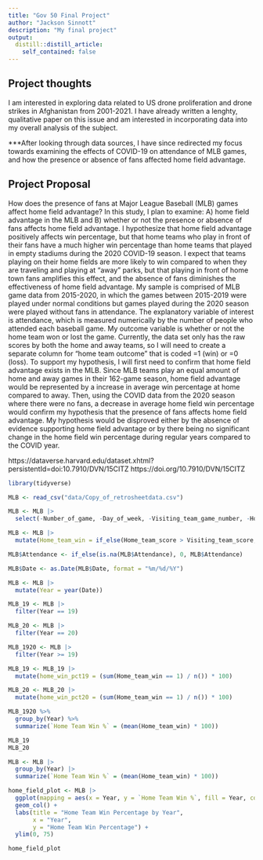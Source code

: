 ```yaml
---
title: "Gov 50 Final Project"
author: "Jackson Sinnott"
description: "My final project"
output:
  distill::distill_article:
    self_contained: false
---
```


## Project thoughts

I am interested in exploring data related to US drone proliferation and drone strikes in Afghanistan from 2001-2021. I have already written a lenghty, qualitative paper on this issue and am interested in incorporating data into my overall analysis of the subject.

***After looking through data sources, I have since redirected my focus towards examining the effects of COVID-19 on attendance of MLB games, and how the presence or absence of fans affected home field advantage.

## Project Proposal

How does the presence of fans at Major League Baseball (MLB) games affect home field advantage? In this study, I plan to examine: A) home field advantage in the MLB and B) whether or not the presence or absence of fans affects home field advantage. I hypothesize that home field advantage positively affects win percentage, but that home teams who play in front of their fans have a much higher win percentage than home teams that played in empty stadiums during the 2020 COVID-19 season. I expect that teams playing on their home fields are more likely to win compared to when they are traveling and playing at "away" parks, but that playing in front of home town fans amplifies this effect, and the absence of fans diminishes the effectiveness of home field advantage. My sample is comprised of MLB game data from 2015-2020, in which the games between 2015-2019 were played under normal conditions but games played during the 2020 season were played without fans in attendance. The explanatory variable of interest is attendance, which is measured numerically by the number of people who attended each baseball game. My outcome variable is whether or not the home team won or lost the game. Currently, the data set only has the raw scores by both the home and away teams, so I will need to create a separate column for "home team outcome" that is coded =1 (win) or =0 (loss). To support my hypothesis, I will first need to confirm that home field advantage exists in the MLB. Since MLB teams play an equal amount of home and away games in their 162-game season, home field advantage would be represented by a increase in average win percentage at home compared to away. Then, using the COVID data from the 2020 season where there were no fans, a decrease in average home field win percentage would confirm my hypothesis that the presence of fans affects home field advantage. My hypothesis would be disproved either by the absence of evidence supporting home field advantage or by there being no significant change in the home field win percentage during regular years compared to the COVID year.

https://dataverse.harvard.edu/dataset.xhtml?persistentId=doi:10.7910/DVN/15CITZ
https://doi.org/10.7910/DVN/15CITZ

```r
library(tidyverse)

MLB <- read_csv("data/Copy_of_retrosheetdata.csv")

MLB <- MLB |>
  select(-Number_of_game, -Day_of_week, -Visiting_team_game_number, -Home_team_game_number, -Length_of_game_in_outs, -Completion_information, -Forfeit_information, -Protest_information, Visiting_line_scores, -Home_line_scores)

MLB <- MLB |>
  mutate(Home_team_win = if_else(Home_team_score > Visiting_team_score, 1, 0))

MLB$Attendance <- if_else(is.na(MLB$Attendance), 0, MLB$Attendance)

MLB$Date <- as.Date(MLB$Date, format = "%m/%d/%Y")

MLB <- MLB |>
  mutate(Year = year(Date))

MLB_19 <- MLB |>
  filter(Year == 19)

MLB_20 <- MLB |>
  filter(Year == 20)

MLB_1920 <- MLB |>
  filter(Year >= 19)

```

```r

MLB_19 <- MLB_19 |>
  mutate(home_win_pct19 = (sum(Home_team_win == 1) / n()) * 100)

MLB_20 <- MLB_20 |>
  mutate(home_win_pct20 = (sum(Home_team_win == 1) / n()) * 100)

MLB_1920 %>% 
  group_by(Year) %>% 
  summarize(`Home Team Win %` = (mean(Home_team_win) * 100))

MLB_19
MLB_20
```

```r
MLB <- MLB |> 
  group_by(Year) |>
  summarize(`Home Team Win %` = (mean(Home_team_win) * 100))

home_field_plot <- MLB |>
  ggplot(mapping = aes(x = Year, y = `Home Team Win %`, fill = Year, color = Year)) +
  geom_col() +
  labs(title = "Home Team Win Percentage by Year",
       x = "Year",
       y = "Home Team Win Percentage") +
  ylim(0, 75)

home_field_plot

```

